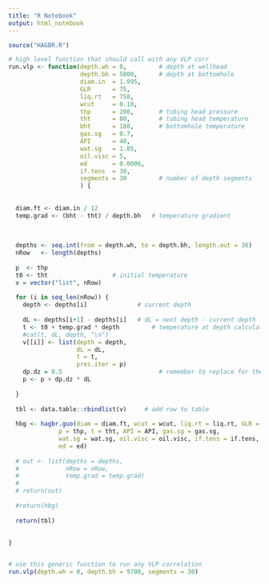 ```yaml
---
title: "R Notebook"
output: html_notebook
---
```



```r
source("HAGBR.R")

# high level function that should call with any VLP corr
run.vlp <- function(depth.wh = 0,         # depth at wellhead
                    depth.bh = 5000,      # depth at bottomhole
                    diam.in  = 1.995,     
                    GLR      = 75,        
                    liq.rt   = 758, 
                    wcut     = 0.10, 
                    thp      = 200,       # tubing head pressure
                    tht      = 80,        # tubing head temperature
                    bht      = 180,       # bottomhole temperature
                    gas.sg   = 0.7, 
                    API      = 40, 
                    wat.sg   = 1.05, 
                    oil.visc = 5,
                    ed       = 0.0006,    
                    if.tens  = 30,
                    segments = 30         # number of depth segments
                    ) {
  
  
  diam.ft <- diam.in / 12
  temp.grad <- (bht - tht) / depth.bh   # temperature gradient
  
  
  
  depths <- seq.int(from = depth.wh, to = depth.bh, length.out = 30)
  nRow   <- length(depths)
  
  p  <- thp
  t0 <- tht                  # initial temperature
  v = vector("list", nRow)
  
  for (i in seq_len(nRow)) {
    depth <- depths[i]              # current depth
   
    dL <- depths[i+1] - depths[i]   # dL = next depth - current depth
    t <- t0 + temp.grad * depth         # temperature at depth calculation
    #cat(t, dL, depth, "\n")
    v[[i]] <- list(depth = depth,
                   dL = dL,
                   t = t,
                   pres.iter = p)
    dp.dz = 0.5                           # remember to replace for the real one
    p <- p + dp.dz * dL
    
  }
  
  tbl <- data.table::rbindlist(v)     # add row to table
  
  hbg <- hagbr.guo(diam = diam.ft, wcut = wcut, liq.rt = liq.rt, GLR = GLR, 
              p = thp, t = tht, API = API, gas.sg = gas.sg, 
              wat.sg = wat.sg, oil.visc = oil.visc, if.tens = if.tens, 
              ed = ed)
  
  # out <- list(depths = depths,
  #             nRow = nRow,
  #             temp.grad = temp.grad)
  # 
  # return(out)
  
  #return(hbg)
  
  return(tbl)
  
  
}


# use this generic function to run any VLP correlation
run.vlp(depth.wh = 0, depth.bh = 9700, segments = 30)
```





